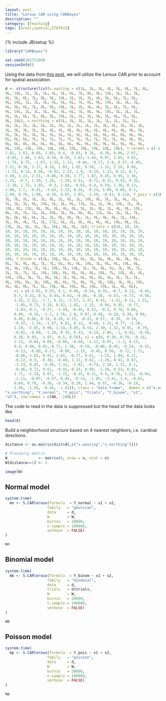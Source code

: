 ```yaml
---
layout: post
title: "Leroux CAR using CARBayes"
description: ""
category: [Teaching]
tags: [areal,spatial,STAT615]
---
```

{% include JB/setup %}

```r
library("CARBayes")

set.seed(20171109)
sessionInfo()
```

Using the data from [this post](http://www.jarad.me/teaching/2017/11/08/CAR-binomial-data), 
we will utilize the Leroux CAR prior to account for spatial association.

```r
d <- structure(list(x.easting = c(1L, 2L, 3L, 4L, 5L, 6L, 7L, 8L, 
9L, 10L, 1L, 2L, 3L, 4L, 5L, 6L, 7L, 8L, 9L, 10L, 1L, 2L, 3L, 
4L, 5L, 6L, 7L, 8L, 9L, 10L, 1L, 2L, 3L, 4L, 5L, 6L, 7L, 8L, 
9L, 10L, 1L, 2L, 3L, 4L, 5L, 6L, 7L, 8L, 9L, 10L, 1L, 2L, 3L, 
4L, 5L, 6L, 7L, 8L, 9L, 10L, 1L, 2L, 3L, 4L, 5L, 6L, 7L, 8L, 
9L, 10L, 1L, 2L, 3L, 4L, 5L, 6L, 7L, 8L, 9L, 10L, 1L, 2L, 3L, 
4L, 5L, 6L, 7L, 8L, 9L, 10L, 1L, 2L, 3L, 4L, 5L, 6L, 7L, 8L, 
9L, 10L), x.northing = c(1L, 1L, 1L, 1L, 1L, 1L, 1L, 1L, 1L, 
1L, 2L, 2L, 2L, 2L, 2L, 2L, 2L, 2L, 2L, 2L, 3L, 3L, 3L, 3L, 3L, 
3L, 3L, 3L, 3L, 3L, 4L, 4L, 4L, 4L, 4L, 4L, 4L, 4L, 4L, 4L, 5L, 
5L, 5L, 5L, 5L, 5L, 5L, 5L, 5L, 5L, 6L, 6L, 6L, 6L, 6L, 6L, 6L, 
6L, 6L, 6L, 7L, 7L, 7L, 7L, 7L, 7L, 7L, 7L, 7L, 7L, 8L, 8L, 8L, 
8L, 8L, 8L, 8L, 8L, 8L, 8L, 9L, 9L, 9L, 9L, 9L, 9L, 9L, 9L, 9L, 
9L, 10L, 10L, 10L, 10L, 10L, 10L, 10L, 10L, 10L, 10L), Y_normal = c(-1.37, 
1.81, 1.62, 0.65, 1.05, 0.4, -0.03, 0.76, -0.36, 0.86, 2.07, 
-0.05, 1.48, 1.63, 0.59, 0.36, 1.02, 1.44, 0.07, 2.65, 3.62, 
-1.79, 0.75, -1.87, 2.35, 1.13, -0.66, -0.17, 1.9, 0.57, 0.49, 
3.21, 0.38, 3.17, 0.16, 1.03, 1.02, 0.58, -1.32, 2.16, 0.68, 
-1.15, 0.14, 0.94, -0.92, 2.23, 1.9, -0.14, 1.13, 0.22, 0.7, 
3.49, 1.22, 2.31, -0.86, 0.38, 2.77, 1.87, 0.45, 0.95, 1.36, 
1.25, -0.7, 1.39, 1.26, -1.29, 0.51, -0.72, 0.31, 0.43, 0.35, 
-2.18, 1.72, 1.85, -0.3, 2.69, -0.02, 0.4, 0.59, 1.38, 0.13, 
3.08, 1.7, -0.41, -3.63, 2.22, 0.24, -0.24, 1.89, 0.88, 0.2, 
2.99, 0.76, 1.99, -0.19, 0.97, 2.93, -3.29, -0.41, 0.11), Y_pois = c(1L, 
5L, 5L, 2L, 1L, 2L, 0L, 2L, 0L, 2L, 10L, 0L, 5L, 3L, 4L, 2L, 
1L, 1L, 3L, 6L, 24L, 1L, 1L, 0L, 13L, 1L, 1L, 0L, 10L, 2L, 3L, 
18L, 0L, 25L, 0L, 8L, 6L, 4L, 0L, 5L, 1L, 0L, 2L, 4L, 0L, 10L, 
8L, 1L, 7L, 1L, 2L, 40L, 2L, 9L, 0L, 4L, 12L, 6L, 3L, 1L, 7L, 
3L, 0L, 6L, 6L, 1L, 3L, 0L, 0L, 0L, 1L, 0L, 4L, 4L, 1L, 14L, 
3L, 0L, 4L, 7L, 1L, 27L, 5L, 3L, 0L, 8L, 0L, 0L, 10L, 0L, 2L, 
23L, 2L, 6L, 1L, 3L, 16L, 0L, 0L, 1L), trials = c(10, 10, 10, 
10, 10, 10, 10, 10, 10, 10, 10, 10, 10, 10, 10, 10, 10, 10, 10, 
10, 10, 10, 10, 10, 10, 10, 10, 10, 10, 10, 10, 10, 10, 10, 10, 
10, 10, 10, 10, 10, 10, 10, 10, 10, 10, 10, 10, 10, 10, 10, 10, 
10, 10, 10, 10, 10, 10, 10, 10, 10, 10, 10, 10, 10, 10, 10, 10, 
10, 10, 10, 10, 10, 10, 10, 10, 10, 10, 10, 10, 10, 10, 10, 10, 
10, 10, 10, 10, 10, 10, 10, 10, 10, 10, 10, 10, 10, 10, 10, 10, 
10), Y_binom = c(2L, 10L, 9L, 7L, 6L, 3L, 6L, 9L, 4L, 8L, 9L, 
8L, 7L, 9L, 8L, 7L, 7L, 6L, 4L, 9L, 10L, 3L, 6L, 0L, 10L, 8L, 
5L, 4L, 10L, 7L, 5L, 10L, 5L, 10L, 3L, 7L, 8L, 5L, 2L, 9L, 7L, 
2L, 5L, 7L, 1L, 10L, 10L, 6L, 8L, 8L, 8L, 10L, 7L, 10L, 4L, 4L, 
10L, 10L, 3L, 7L, 8L, 6L, 3L, 9L, 6L, 0L, 8L, 4L, 5L, 7L, 5L, 
0L, 10L, 9L, 3L, 10L, 4L, 6L, 7L, 8L, 7L, 9L, 10L, 3L, 0L, 10L, 
4L, 4L, 8L, 7L, 5L, 10L, 6L, 10L, 4L, 10L, 10L, 1L, 4L, 6L), 
    x1 = c(-2.01, 0.55, 0.1, 0.08, -0.54, 0.35, -0.7, 0.13, -0.45, 
    0.7, 0.31, 0.5, 0.44, 0.43, -0.46, -0.38, -0.53, -0.73, -0.58, 
    1.35, 2.22, -1.7, 0.32, -2.57, 2.47, 0.41, -1.41, 0.11, 1.51, 
    -1.05, 0.73, 1.18, 0.52, 1.42, -1.33, -0.94, 0.95, -0.77, 
    -1.03, 0.1, -0.27, -1.44, -0.45, 0.52, -0.5, 0.78, 0.66, 
    0.49, -0.16, -1.3, 1.76, 2.8, 0.87, 0.48, -0.18, 0.39, 0.04, 
    0.49, 0.06, 0.74, 0.28, 0.15, -0.22, 0.57, -0.39, -0.74, 
    -0.37, -1.34, -1.67, 0.81, 0.12, -0.69, 1.31, 0.77, -1.38, 
    1.19, -2.05, 0.96, 1.14, 0.89, 0.53, 2.39, 1.32, 0.95, -0.79, 
    -0.02, -0.08, -1.38, 0.35, 0.43, -0.14, 2.06, -1, 0.42, -0.38, 
    0.38, 0.93, -1.97, -0.5, 0.76), x2 = c(0, 0.38, 0.79, -0.14, 
    1.13, -0.84, 0.09, -0.09, -0.68, -1.12, 0.97, -1.2, 0.15, 
    0.4, 0.06, 0.01, 0.71, 1.38, -0.29, -0.06, 0.45, -0.54, -0.15, 
    -0.13, -0.89, 0.27, -0.09, -1.15, -0.45, 0.56, -0.72, 1.71, 
    -0.86, 1.02, 0.91, 1.65, -0.77, 0.61, -1.15, 1.04, 0.21, 
    -0.22, 0.3, -0.38, -0.48, 1.11, 0.62, -1.29, 0.41, 0.67, 
    -1.33, 0.45, -0.46, 1.33, -1.02, -0.74, 2.28, 1.11, 0.1, 
    -0.46, 0.72, 0.61, -0.91, 0.23, 0.99, -1.24, 0.53, 0.02, 
    1.71, -1.18, 0.07, -1.72, -0.35, 0.31, 0.4, 0.76, 1.22, -0.94, 
    -1.11, -0.07, -0.57, 0.45, -0.14, -1.85, -3.41, 1.4, -0.03, 
    0.64, 0.79, -0.36, -0.34, 0.39, 1.44, 0.97, -0.36, -0.19, 
    1.94, -1.56, -0.56, -1.41)), class = "data.frame", .Names = c("x.easting", 
"x.northing", "Y_normal", "Y_pois", "trials", "Y_binom", "x1", 
"x2"), row.names = c(NA, -100L))
```

The code to read in the data is suppressed but the head of the data looks like

```r
head(d)
```

Build a neighborhood structure based on 4 nearest neighbors, 
i.e. cardinal directions.

```r
distance <- as.matrix(dist(d[,c("x.easting","x.northing")]))

# Proximity matrix
W              <- matrix(0, nrow = n, ncol = n)
W[distance==1] <- 1       	
```

```r
image(W)
```

## Normal model

```r
system.time(
  mn <- S.CARleroux(formula  = Y_normal ~ x1 + x2, 
                   family   = "gaussian", 
                   data     = d,
                   W        = W, 
                   burnin   = 20000, 
                   n.sample = 100000,
                   verbose  = FALSE)
)
```

```r
mn
```



## Binomial model

```r
system.time(
  mb <- S.CARleroux(formula  = Y_binom ~ x1 + x2, 
                   family   = "binomial", 
                   data     = d,
                   trials   = d$trials,
                   W        = W, 
                   burnin   = 20000, 
                   n.sample = 100000,
                   verbose  = FALSE)
)
```

```r
mb
```




## Poisson model

```r
system.time(
  mp <- S.CARleroux(formula  = Y_pois ~ x1 + x2, 
                   family   = "poisson", 
                   data     = d,
                   W        = W, 
                   burnin   = 20000, 
                   n.sample = 100000,
                   verbose  = FALSE)
)
```

```r
mp
```